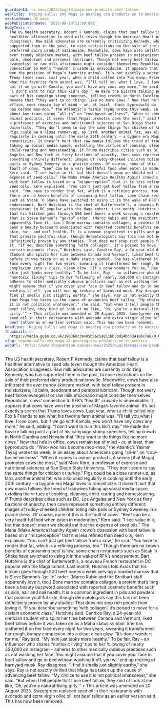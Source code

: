 ```yaml
---
guardianId: us-news/2025/aug/19/maga-cow-products-beef-tallow
webTitle: 'Raging bulls: why Maga is pushing cow products on to America '
sectionName: US news
webPublicationDate: '2025-08-19T11:00:09Z'
bodyText: >-
  The US health secretary, Robert F Kennedy, claims that beef tallow is a
  healthier alternative to seed oils (even though the American Heart Association
  disagrees). Raw milk advocates are currently criticizing Kennedy, who has
  supported them in the past, to ease restrictions on the sale of their
  preferred dairy product nationwide. Meanwhile, cows have also infiltrated the
  ever trendy skincare market, with beef tallow present in moisturizers, lip
  balm, deodorant and personal lubricant. Though not every beef tallow
  evangelist or raw milk aficionado might consider themselves Republican, cows’
  connection to RFK’s “health” crusade is unavoidable. It appears that cows have
  won the position of Maga’s favorite animal. It’s not exactly a secret that
  Trump loves cows. Last year, when a child called into Fox &amp; Friends to ask
  what his favorite farm animal was. “I’ll tell you what I love, I love cows,
  but if we go with Kamala, you won’t have any cows any more,” he said, adding:
  “I don’t want to ruin this kid’s day.” He made the bizarre talking point a
  part of his campaign stump speeches, telling crowds in North Carolina and
  Nevada that “they want to do things like no more cows.” Now that he’s in
  office, cows remain top of mind – or, at least, their byproducts do. “Woo-woo
  has become moo-moo,” the Atlantic’s Yasmin Tayag wrote this week, in an essay
  about Americans going “all-in” on “cow-based wellness”. “When it comes to
  animal products, it seems [that Maga] promotes cows the most,” said Mark Kern,
  a professor of exercise and nutritional sciences at San Diego State
  University. “They don’t seem to say the same things for chicken or turkey.”
  Pigs could be a close runner-up, as lard, another animal fat, was also used
  regularly in cooking until the early 20th century – a bygone era Maga loves to
  romanticize. It doesn’t hurt that cow mania follows the trend of tradwives
  taking up social media space, extolling the virtues of cooking, cleaning,
  child-rearing and homesteading. If Trump describes cities such as DC, Los
  Angeles and New York as fiery bastions of anarchy, then cows represent
  something entirely different: images of ruddy-cheeked children toting milk
  pails or Sydney Sweeney in a prairie dress. Of course, none of this is the
  fault of cows. “Beef can be a very healthful food when eaten in moderation,”
  Kern said. “I see value in it, but that doesn’t mean we should eat it at the
  expense of seed oils.” The Maha (Make America Healthy Again) crowd’s obsession
  with beef tallow is based on a “misperception” that it is less refined than
  seed oils, Kern explained. “You can’t just get beef tallow from a cow,” he
  said. “You have to render that fat, which is a refining process, too.” Though
  there are no known benefits of consuming beef tallow, some chain restaurants
  such as Steak ’n Shake have switched to using it in the wake of RFK’s
  endorsement. Bart Hutchins is the chef of Butterworth’s, a nouveau French
  restaurant in DC popular with the Maga cohort. Last month, Hutchins told Axios
  that his kitchen goes through 500 beef bones a week serving a roasted marrow
  that is Steve Bannon’s “go-to” order. (Marco Rubio and the Breitbart staff
  apparently love it, too.) Bone marrow contains collagen, a protein that’s long
  been a beauty buzzword associated with reported cosmetic benefits such as
  skin, hair and nail health. It is a common ingredient in pills and powders
  that promise youthful skin, though dermatologists say this has not been
  definitively proven by any studies. That does not stop rich people from loving
  it. “If you describe something ‘with collagen’, it’s poised to move for a
  certain economic class,” Hutchins said. Candice Ray, a 24-year-old dietician
  student who splits her time between Canada and Vermont, liked beef tallow
  before it was taken on as a Maha status symbol. She has slathered it on her
  face every night for two years, swearing it transformed her rough, bumpy
  complexion into a clear, clean glow. “It’s done wonders for me,” Ray said. “My
  skin just looks more healthy.” To be fair, Ray – an influencer who shares
  “nontoxic living” tips to her following of nearly 350,000 on Instagram –
  adheres to other medically dubious practices such as not washing her face. You
  might assume that if you cover your face in beef tallow and go to bed without
  washing it off, you will end up reeking of barnyard musk. Ray disagrees. “I
  find it smells just slightly earthy,” she says. Ray is not exactly thrilled
  that Maga has taken up the cause of advancing beef tallow. “My choice to use
  it is not political whatsoever,” she said. “But when I tell people that I use
  beef tallow, they kind of look at me like, ‘Oh, you’re a natural-living
  girly.’” • This article was amended on 20 August 2025. Sweetgreen replaced
  seed oil in their restaurants with avocado and extra virgin olive oil, not
  beef tallow as an earlier version said. This has now been removed.
headline: 'Raging bulls: why Maga is pushing cow products on to America '
thumbnail: >-
  https://media.guim.co.uk/196368c3a485b56c5a851bb5bd14bd034100c7a8/0_0_5018_4016/500.jpg
slug: raging-bulls-why-maga-is-pushing-cow-products-on-to-america
webUrl: 'https://www.theguardian.com/us-news/2025/aug/19/maga-cow-products-beef-tallow'
---
```

The US health secretary, Robert F Kennedy, claims that beef tallow is a healthier alternative to seed oils (even though the American Heart Association disagrees). Raw milk advocates are currently criticizing Kennedy, who has supported them in the past, to ease restrictions on the sale of their preferred dairy product nationwide. Meanwhile, cows have also infiltrated the ever trendy skincare market, with beef tallow present in moisturizers, lip balm, deodorant and personal lubricant. Though not every beef tallow evangelist or raw milk aficionado might consider themselves Republican, cows’ connection to RFK’s “health” crusade is unavoidable. It appears that cows have won the position of Maga’s favorite animal. It’s not exactly a secret that Trump loves cows. Last year, when a child called into Fox &amp; Friends to ask what his favorite farm animal was. “I’ll tell you what I love, I love cows, but if we go with Kamala, you won’t have any cows any more,” he said, adding: “I don’t want to ruin this kid’s day.” He made the bizarre talking point a part of his campaign stump speeches, telling crowds in North Carolina and Nevada that “they want to do things like no more cows.” Now that he’s in office, cows remain top of mind – or, at least, their byproducts do. “Woo-woo has become moo-moo,” the Atlantic’s Yasmin Tayag wrote this week, in an essay about Americans going “all-in” on “cow-based wellness”. “When it comes to animal products, it seems [that Maga] promotes cows the most,” said Mark Kern, a professor of exercise and nutritional sciences at San Diego State University. “They don’t seem to say the same things for chicken or turkey.” Pigs could be a close runner-up, as lard, another animal fat, was also used regularly in cooking until the early 20th century – a bygone era Maga loves to romanticize. It doesn’t hurt that cow mania follows the trend of tradwives taking up social media space, extolling the virtues of cooking, cleaning, child-rearing and homesteading. If Trump describes cities such as DC, Los Angeles and New York as fiery bastions of anarchy, then cows represent something entirely different: images of ruddy-cheeked children toting milk pails or Sydney Sweeney in a prairie dress. Of course, none of this is the fault of cows. “Beef can be a very healthful food when eaten in moderation,” Kern said. “I see value in it, but that doesn’t mean we should eat it at the expense of seed oils.” The Maha (Make America Healthy Again) crowd’s obsession with beef tallow is based on a “misperception” that it is less refined than seed oils, Kern explained. “You can’t just get beef tallow from a cow,” he said. “You have to render that fat, which is a refining process, too.” Though there are no known benefits of consuming beef tallow, some chain restaurants such as Steak ’n Shake have switched to using it in the wake of RFK’s endorsement. Bart Hutchins is the chef of Butterworth’s, a nouveau French restaurant in DC popular with the Maga cohort. Last month, Hutchins told Axios that his kitchen goes through 500 beef bones a week serving a roasted marrow that is Steve Bannon’s “go-to” order. (Marco Rubio and the Breitbart staff apparently love it, too.) Bone marrow contains collagen, a protein that’s long been a beauty buzzword associated with reported cosmetic benefits such as skin, hair and nail health. It is a common ingredient in pills and powders that promise youthful skin, though dermatologists say this has not been definitively proven by any studies. That does not stop rich people from loving it. “If you describe something ‘with collagen’, it’s poised to move for a certain economic class,” Hutchins said. Candice Ray, a 24-year-old dietician student who splits her time between Canada and Vermont, liked beef tallow before it was taken on as a Maha status symbol. She has slathered it on her face every night for two years, swearing it transformed her rough, bumpy complexion into a clear, clean glow. “It’s done wonders for me,” Ray said. “My skin just looks more healthy.” To be fair, Ray – an influencer who shares “nontoxic living” tips to her following of nearly 350,000 on Instagram – adheres to other medically dubious practices such as not washing her face. You might assume that if you cover your face in beef tallow and go to bed without washing it off, you will end up reeking of barnyard musk. Ray disagrees. “I find it smells just slightly earthy,” she says. Ray is not exactly thrilled that Maga has taken up the cause of advancing beef tallow. “My choice to use it is not political whatsoever,” she said. “But when I tell people that I use beef tallow, they kind of look at me like, ‘Oh, you’re a natural-living girly.’” • This article was amended on 20 August 2025. Sweetgreen replaced seed oil in their restaurants with avocado and extra virgin olive oil, not beef tallow as an earlier version said. This has now been removed.
